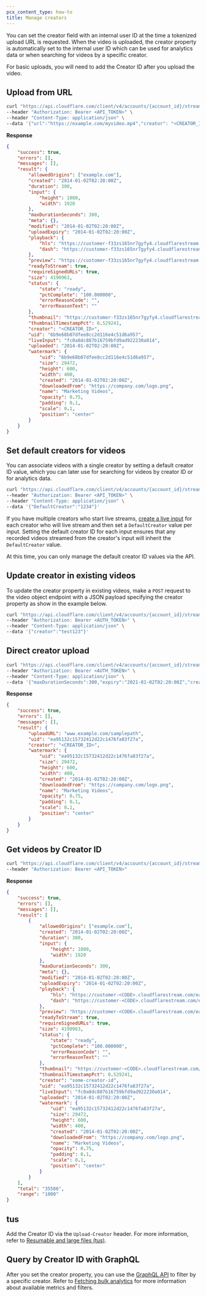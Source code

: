```yaml
---
pcx_content_type: how-to
title: Manage creators
---
```


You can set the creator field with an internal user ID at the time a tokenized upload URL is requested. When the video is uploaded, the creator property is automatically set to the internal user ID which can be used for analytics data or when searching for videos by a specific creator.

For basic uploads, you will need to add the Creator ID after you upload the video.

## Upload from URL

```bash
curl "https://api.cloudflare.com/client/v4/accounts/{account_id}/stream/copy" \
--header "Authorization: Bearer <API_TOKEN>" \
--header "Content-Type: application/json" \
--data '{"url":"https://example.com/myvideo.mp4","creator": "<CREATOR_ID>","thumbnailTimestampPct":0.529241,"allowedOrigins":["example.com"],"requireSignedURLs":true,"watermark":{"uid":"ea95132c15732412d22c1476fa83f27a"}}'
```

**Response**

```json null {35}
{
	"success": true,
	"errors": [],
	"messages": [],
	"result": {
		"allowedOrigins": ["example.com"],
		"created": "2014-01-02T02:20:00Z",
		"duration": 300,
		"input": {
			"height": 1080,
			"width": 1920
		},
		"maxDurationSeconds": 300,
		"meta": {},
		"modified": "2014-01-02T02:20:00Z",
		"uploadExpiry": "2014-01-02T02:20:00Z",
		"playback": {
			"hls": "https://customer-f33zs165nr7gyfy4.cloudflarestream.com/6b9e68b07dfee8cc2d116e4c51d6a957/manifest/video.m3u8",
			"dash": "https://customer-f33zs165nr7gyfy4.cloudflarestream.com/6b9e68b07dfee8cc2d116e4c51d6a957/manifest/video.mpd"
		},
		"preview": "https://customer-f33zs165nr7gyfy4.cloudflarestream.com/6b9e68b07dfee8cc2d116e4c51d6a957/watch",
		"readyToStream": true,
		"requireSignedURLs": true,
		"size": 4190963,
		"status": {
			"state": "ready",
			"pctComplete": "100.000000",
			"errorReasonCode": "",
			"errorReasonText": ""
		},
		"thumbnail": "https://customer-f33zs165nr7gyfy4.cloudflarestream.com/6b9e68b07dfee8cc2d116e4c51d6a957/thumbnails/thumbnail.jpg",
		"thumbnailTimestampPct": 0.529241,
		"creator": "<CREATOR_ID>",
		"uid": "6b9e68b07dfee8cc2d116e4c51d6a957",
		"liveInput": "fc0a8dc887b16759bfd9ad922230a014",
		"uploaded": "2014-01-02T02:20:00Z",
		"watermark": {
			"uid": "6b9e68b07dfee8cc2d116e4c51d6a957",
			"size": 29472,
			"height": 600,
			"width": 400,
			"created": "2014-01-02T02:20:00Z",
			"downloadedFrom": "https://company.com/logo.png",
			"name": "Marketing Videos",
			"opacity": 0.75,
			"padding": 0.1,
			"scale": 0.1,
			"position": "center"
		}
	}
}
```

## Set default creators for videos

You can associate videos with a single creator by setting a default creator ID value, which you can later use for searching for videos by creator ID or for analytics data.

```bash
curl "https://api.cloudflare.com/client/v4/accounts/{account_id}/stream/live_inputs" \
--header "Authorization: Bearer <API_TOKEN>" \
--header "Content-Type: application/json" \
--data '{"DefaultCreator":"1234"}'
```

If you have multiple creators who start live streams, [create a live input](/stream/get-started/#step-1-create-a-live-input) for each creator who will live stream and then set a `DefaultCreator` value per input. Setting the default creator ID for each input ensures that any recorded videos streamed from the creator's input will inherit the `DefaultCreator` value.

At this time, you can only manage the default creator ID values via the API.

## Update creator in existing videos

To update the creator property in existing videos, make a `POST` request to the video object endpoint with a JSON payload specifying the creator property as show in the example below.

```bash
curl "https://api.cloudflare.com/client/v4/accounts/{account_id}/stream/<VIDEO_UID>" \
--header "Authorization: Bearer <AUTH_TOKEN>" \
--header "Content-Type: application/json" \
--data '{"creator":"test123"}'
```

## Direct creator upload

```bash
curl "https://api.cloudflare.com/client/v4/accounts/{account_id}/stream/direct_upload" \
--header "Authorization: Bearer <AUTH_TOKEN>" \
--header "Content-Type: application/json" \
--data '{"maxDurationSeconds":300,"expiry":"2021-01-02T02:20:00Z","creator": "<CREATOR_ID>", "thumbnailTimestampPct":0.529241,"allowedOrigins":["example.com"],"requireSignedURLs":true,"watermark":{"uid":"ea95132c15732412d22c1476fa83f27a"}}'
```

**Response**

```json null {8}
{
	"success": true,
	"errors": [],
	"messages": [],
	"result": {
		"uploadURL": "www.example.com/samplepath",
		"uid": "ea95132c15732412d22c1476fa83f27a",
		"creator": "<CREATOR_ID>",
		"watermark": {
			"uid": "ea95132c15732412d22c1476fa83f27a",
			"size": 29472,
			"height": 600,
			"width": 400,
			"created": "2014-01-02T02:20:00Z",
			"downloadedFrom": "https://company.com/logo.png",
			"name": "Marketing Videos",
			"opacity": 0.75,
			"padding": 0.1,
			"scale": 0.1,
			"position": "center"
		}
	}
}
```

## Get videos by Creator ID

```bash
curl "https://api.cloudflare.com/client/v4/accounts/{account_id}/stream?after=2014-01-02T02:20:00Z&before=2014-01-02T02:20:00Z&include_counts=false&creator=<CREATOR_ID>&limit=undefined&asc=false&status=downloading,queued,inprogress,ready,error" \
--header "Authorization: Bearer <API_TOKEN>"
```

**Response**

```json null {36}
{
	"success": true,
	"errors": [],
	"messages": [],
	"result": [
		{
			"allowedOrigins": ["example.com"],
			"created": "2014-01-02T02:20:00Z",
			"duration": 300,
			"input": {
				"height": 1080,
				"width": 1920
			},
			"maxDurationSeconds": 300,
			"meta": {},
			"modified": "2014-01-02T02:20:00Z",
			"uploadExpiry": "2014-01-02T02:20:00Z",
			"playback": {
				"hls": "https://customer-<CODE>.cloudflarestream.com/ea95132c15732412d22c1476fa83f27a/manifest/video.m3u8",
				"dash": "https://customer-<CODE>.cloudflarestream.com/ea95132c15732412d22c1476fa83f27a/manifest/video.mpd"
			},
			"preview": "https://customer-<CODE>.cloudflarestream.com/ea95132c15732412d22c1476fa83f27a/watch",
			"readyToStream": true,
			"requireSignedURLs": true,
			"size": 4190963,
			"status": {
				"state": "ready",
				"pctComplete": "100.000000",
				"errorReasonCode": "",
				"errorReasonText": ""
			},
			"thumbnail": "https://customer-<CODE>.cloudflarestream.com/ea95132c15732412d22c1476fa83f27a/thumbnails/thumbnail.jpg",
			"thumbnailTimestampPct": 0.529241,
			"creator": "some-creator-id",
			"uid": "ea95132c15732412d22c1476fa83f27a",
			"liveInput": "fc0a8dc887b16759bfd9ad922230a014",
			"uploaded": "2014-01-02T02:20:00Z",
			"watermark": {
				"uid": "ea95132c15732412d22c1476fa83f27a",
				"size": 29472,
				"height": 600,
				"width": 400,
				"created": "2014-01-02T02:20:00Z",
				"downloadedFrom": "https://company.com/logo.png",
				"name": "Marketing Videos",
				"opacity": 0.75,
				"padding": 0.1,
				"scale": 0.1,
				"position": "center"
			}
		}
	],
	"total": "35586",
	"range": "1000"
}
```

## tus

Add the Creator ID via the `Upload-Creator` header. For more information, refer to [Resumable and large files (tus)](/stream/uploading-videos/resumable-uploads/#set-creator-property).

## Query by Creator ID with GraphQL

After you set the creator property, you can use the [GraphQL API](/analytics/graphql-api/) to filter by a specific creator. Refer to [Fetching bulk analytics](/stream/getting-analytics/fetching-bulk-analytics) for more information about available metrics and filters.
